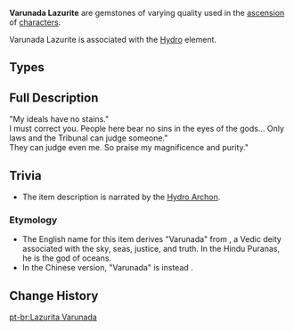 {{Terminology Infobox
|image        = <gallery>
Item Varunada Lazurite Sliver.png|Sliver
Item Varunada Lazurite Fragment.png|Fragment
Item Varunada Lazurite Chunk.png|Chunk
Item Varunada Lazurite Gemstone.png|Gemstone
</gallery>
|type         = Item Groups
|type2        = Ascension Gems
|type3        = Character Ascension Materials
|source1      = [[Normal Bosses]]:
{{Pages by Category List|Drops Varunada Lazurite Sliver&Normal Bosses}}
|source2      = [[Weekly Bosses]]:
{{Pages by Category List|Drops Varunada Lazurite Sliver&Weekly Bosses}}
|source3      = [[Souvenir Shop]]
|source4      = [[Alchemy]]
}}
'''Varunada Lazurite''' are gemstones of varying quality used in the [[Characters#Ascensions|ascension]] of [[character]]s.

Varunada Lazurite is associated with the [[Hydro]] element.

==Types==
{{Material Quality
|2=Varunada Lazurite Sliver
|3=Varunada Lazurite Fragment
|4=Varunada Lazurite Chunk
|5=Varunada Lazurite Gemstone
}}

==Full Description==
"My ideals have no stains."<br />
I must correct you. People here bear no sins in the eyes of the gods... Only laws and the Tribunal can judge someone."<br />
They can judge even me. So praise my magnificence and purity."

==Trivia==
* The item description is narrated by the [[Hydro Archon]].

===Etymology===
*The English name for this item derives "Varunada" from {{w|Varuna}}, a Vedic deity associated with the sky, seas, justice, and truth. In the Hindu Puranas, he is the god of oceans.
*In the Chinese version, "Varunada" is instead {{Lang|mini=1|zh=涤净|zh_rm=Díjìng|zh_tl=Cleansing, Purging}}.

==Change History==
{{Change History|1.0}}
[[Category:Varunada Lazurite| ]]

[[pt-br:Lazurita Varunada]]
